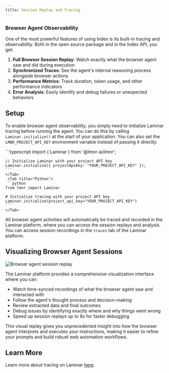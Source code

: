 ```yaml
---
title: Session Replay and Tracing
---
```


### Browser Agent Observability

One of the most powerful features of using Index is its built-in tracing and observability. Both in the open source package and in the Index API, you get:

1. **Full Browser Session Replay**: Watch exactly what the browser agent saw and did during execution
2. **Synchronized Traces**: See the agent's internal reasoning process alongside browser actions
3. **Performance Metrics**: Track duration, token usage, and other performance indicators
4. **Error Analysis**: Easily identify and debug failures or unexpected behaviors

## Setup

To enable browser agent observability, you simply need to initialize Laminar tracing before running the agent. You can do this by calling `Laminar.initialize()` at the start of your application. You can also set the `LMNR_PROJECT_API_KEY` environment variable instead of passing it directly.

<Tabs>
    <Tab title="TypeScript">
    ```typescript
    import { Laminar } from '@lmnr-ai/lmnr';

    // Initialize Laminar with your project API key
    Laminar.initialize({ projectApiKey: "YOUR_PROJECT_API_KEY" });
    ```
    </Tab>
     <Tab title="Python">
    ```python
    from lmnr import Laminar

    # Initialize tracing with your project API key
    Laminar.initialize(project_api_key="YOUR_PROJECT_API_KEY")
    ```
    </Tab>
</Tabs>

All browser agent activities will automatically be traced and recorded in the Laminar platform, where you can access the session replays and analysis. You can access session recordings in the `traces` tab of the Laminar platform.

## Visualizing Browser Agent Sessions

![Browser agent session replay](/images/index-agent/browser-session.png)

The Laminar platform provides a comprehensive visualization interface where you can:
- Watch time-synced recordings of what the browser agent saw and interacted with
- Follow the agent's thought process and decision-making
- Review extracted data and final outcomes
- Debug issues by identifying exactly where and why things went wrong
- Speed up session replays up to 8x for faster debugging

This visual replay gives you unprecedented insight into how the browser agent interprets and executes your instructions, making it easier to refine your prompts and build robust web automation workflows.

## Learn More

Learn more about tracing on Laminar [here](/tracing/introduction).

